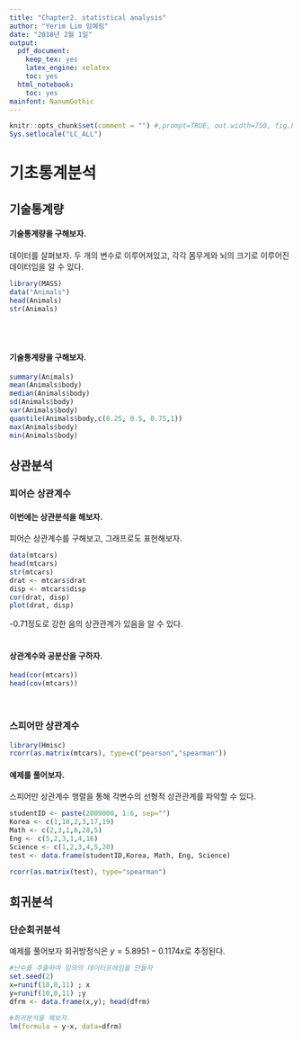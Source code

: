 ```yaml
---
title: "Chapter2. statistical analysis"
author: "Yerim Lim 임예림"
date: "2018년 2월 1일"
output:
  pdf_document: 
    keep_tex: yes
    latex_engine: xelatex
    toc: yes
  html_notebook: 
    toc: yes
mainfont: NanumGothic 
---
```


```r
knitr::opts_chunk$set(comment = "") #,prompt=TRUE, out.width=750, fig.height=10, fig.width=10
Sys.setlocale("LC_ALL")
```

# 기초통계분석
## 기술통계량 

#### 기술통계량을 구해보자. 
데이터를 살펴보자. 두 개의 변수로 이루어져있고, 각각 몸무게와 뇌의 크기로 이루어진 데이터임을 알 수 있다. 
```r
library(MASS)
data("Animals")
head(Animals)
str(Animals)
```

<br/><br/>
 
#### 기술통계량을 구해보자. <br/>

```r
summary(Animals)
mean(Animals$body)
median(Animals$body)
sd(Animals$body)
var(Animals$body)
quantile(Animals$body,c(0.25, 0.5, 0.75,1))
max(Animals$body)
min(Animals$body)
```


## 상관분석
### 피어슨 상관계수

#### 이번에는 상관분석을 해보자. 
피어슨 상관계수를 구해보고, 그래프로도 표현해보자. 

```r
data(mtcars)
head(mtcars)
str(mtcars)
drat <- mtcars$drat
disp <- mtcars$disp
cor(drat, disp)
plot(drat, disp)

```
-0.71정도로 강한 음의 상관관계가 있음을 알 수 있다. 
<br/><br/>

#### 상관계수와 공분산을 구하자.  
```r
head(cor(mtcars))
head(cov(mtcars))
```
<br/>

### 스피어만 상관계수
```r
library(Hmisc)
rcorr(as.matrix(mtcars), type=c("pearson","spearman"))
```

#### 예제를 풀어보자. 
스피어만 상관계수 행렬을 통해 각변수의 선형적 상관관계를 파악할 수 있다. 
```r
studentID <- paste(2009000, 1:6, sep="")
Korea <- c(1,18,2,3,17,19)
Math <- c(2,3,1,6,28,5)
Eng <- c(5,2,3,1,4,16)
Science <- c(1,2,3,4,5,20)
test <- data.frame(studentID,Korea, Math, Eng, Science)

rcorr(as.matrix(test), type="spearman")

```

## 회귀분석 

### 단순회귀분석
예제를 풀어보자
회귀방정식은 $y= 5.8951 -0.1174x$로 추정된다. 
```r
#난수를 추출하여 임의의 데이터프레임을 만들자
set.seed(2)
x=runif(10,0,11) ; x
y=runif(10,0,11) ;y
dfrm <- data.frame(x,y); head(dfrm)

#회귀분석을 해보자. 
lm(formula = y~x, data=dfrm) 


```



